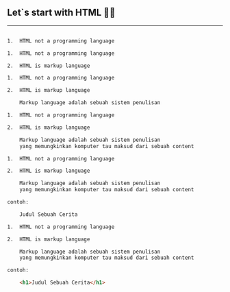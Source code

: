 

## <a>Let`s</a> start with HTML 👨‍💻

---

<CodeSurferLayout>

```html title="Whats is HTML ?"
```

```html title="Whats is HTML ?" subtitle="HTML is markup language"
1.  HTML not a programming language
```

```html title="Whats is HTML ?"
1.  HTML not a programming language

2.  HTML is markup language
```

```html title="Whats is HTML ?"
1.  HTML not a programming language

2.  HTML is markup language

    Markup language adalah sebuah sistem penulisan
```

```html title="Whats is HTML ?"
1.  HTML not a programming language

2.  HTML is markup language

    Markup language adalah sebuah sistem penulisan
    yang memungkinkan komputer tau maksud dari sebuah content 
```

```html title="Whats is HTML ?"
1.  HTML not a programming language

2.  HTML is markup language

    Markup language adalah sebuah sistem penulisan
    yang memungkinkan komputer tau maksud dari sebuah content 

contoh:

    Judul Sebuah Cerita
```

```html title="Whats is HTML ?" subtitle="<h1></h1>memungkinkan komputer tau content adalah sebuah judul"
1.  HTML not a programming language

2.  HTML is markup language

    Markup language adalah sebuah sistem penulisan
    yang memungkinkan komputer tau maksud dari sebuah content 

contoh:

    <h1>Judul Sebuah Cerita</h1>
```
</CodeSurferLayout>

